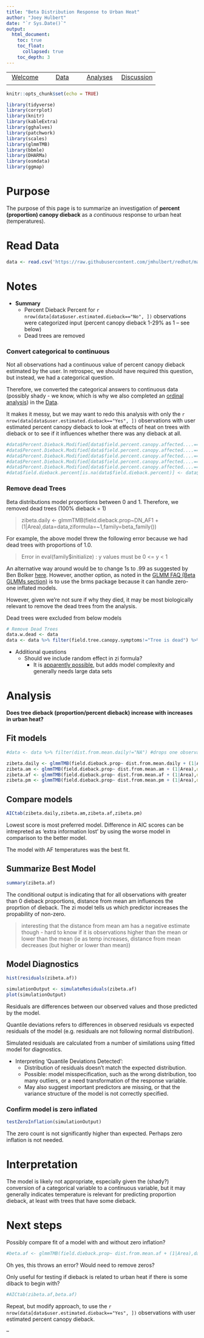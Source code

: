 ```yaml
---
title: "Beta Distribution Response to Urban Heat"
author: "Joey Hulbert"
date: "`r Sys.Date()`"
output: 
  html_document:
    toc: true
    toc_float:
      collapsed: true
    toc_depth: 3
---
```



|            |            |            |            |
|:----------:|:----------:|:----------:|:----------:|
|[Welcome](https://jmhulbert.github.io/redhot)|[Data](https://jmhulbert.github.io/redhot/data)|[Analyses](https://jmhulbert.github.io/redhot/analyses)|[Discussion](https://jmhulbert.github.io/redhot/discussion)|
|             |           |            |            |


```r
knitr::opts_chunk$set(echo = TRUE)
```

```r
library(tidyverse)
library(corrplot)
library(knitr)
library(kableExtra)
library(gghalves)
library(patchwork)
library(scales)
library(glmmTMB)
library(bbmle)
library(DHARMa)
library(osmdata)
library(ggmap)
```


# Purpose

The purpose of this page is to summarize an investigation of **percent (proportion) canopy dieback** as a *continuous* response to urban heat (temperatures).

# Read Data

```r
data <- read.csv('https://raw.githubusercontent.com/jmhulbert/redhot/main/data/urban-data-modified.csv')
```

# Notes


* **Summary**
    + Percent Dieback Percent for `r nrow(data[data$user.estimated.dieback=="No", ])` observations were categorized input (percent canopy dieback 1-29% as 1 -- see below)
    + Dead trees are removed

### Convert categorical to continuous 

Not all observations had a continuous value of percent canopy dieback estimated by the user. In retrospec, we should have required this question, but instead, we had a categorical question. 

Therefore, we converted the categorical answers to continuous data (possibly shady - we know, which is why we also completed an [ordinal analysis](https://jmhulbert.github.io/redhot/analyses/heat/ordinal/)) in the [Data](https://jmhulbert.github.io/redhot/data). 

It makes it messy, but we may want to redo this analysis with only the `r nrow(data[data$user.estimated.dieback=="Yes", ])` observations with user estimated percent canopy dieback to look at effects of heat on trees with dieback or to see if it influences whether there was any dieback at all. 

```r
#data$Percent.Dieback.Modified[data$field.percent.canopy.affected....=="Healthy, no dieback(0%)"] <- 0
#data$Percent.Dieback.Modified[data$field.percent.canopy.affected....=="1-29% of the canopy is unhealthy"] <- 1
#data$Percent.Dieback.Modified[data$field.percent.canopy.affected....=="30-59% of the canopy is unhealthy"] <- 30
#data$Percent.Dieback.Modified[data$field.percent.canopy.affected....=="60-99% of the canopy is unhealthy"] <- 60
#data$Percent.Dieback.Modified[data$field.percent.canopy.affected....=="tree is dead"] <- 100
#data$field.dieback.percent[is.na(data$field.dieback.percent)] <- data$Percent.Dieback.Modified
```

### Remove dead Trees
  
Beta distributions model proportions between 0 and 1. Therefore, we removed dead trees (100% dieback = 1)
  
> zibeta.daily <- glmmTMB(field.dieback.prop~DN_AF1 + (1|Area),data=data,ziformula=~1,family=beta_family())

For example, the above model threw the following error because we had dead trees with proportions of 1.0. 

> Error in eval(family$initialize) : y values must be 0 <= y < 1

An alternative way around would be to change 1s to .99 as suggested by Ben Bolker [here](https://github.com/glmmTMB/glmmTMB/issues/507). However, another option, as noted in the [GLMM FAQ (Beta GLMMs section)](https://bbolker.github.io/mixedmodels-misc/glmmFAQ.html#beta-glmms) is to use the brms package because it can handle zero-one inflated models. 

However, given we're not sure if why they died, it may be most biologically relevant to remove the dead trees from the analysis. 

Dead trees were excluded from below models


```r
# Remove Dead Trees
data.w.dead <- data 
data <- data %>% filter(field.tree.canopy.symptoms!="Tree is dead") %>% filter(field.dieback.percent<100) %>% droplevels()
```

* Additional questions
  + Should we include random effect in zi formula?
    + It is [apparently possible](https://stats.stackexchange.com/questions/604045/glmmtmb-random-effects-on-zero-inflation-component), but adds model complexity and generally needs large data sets

# Analysis

**Does tree dieback (proportion/percent dieback) increase with increases in urban heat?**

## Fit models

```r
#data <- data %>% filter(dist.from.mean.daily!="NA") #drops one observation that was causing issue in model summary
```


```r
zibeta.daily <- glmmTMB(field.dieback.prop~ dist.from.mean.daily + (1|Area),data=data,ziformula=~dist.from.mean.daily,family=beta_family())
zibeta.am <- glmmTMB(field.dieback.prop~ dist.from.mean.am + (1|Area),data=data,ziformula=~dist.from.mean.am,family=beta_family())
zibeta.af <- glmmTMB(field.dieback.prop~ dist.from.mean.af + (1|Area),data=data,ziformula=~dist.from.mean.af,family=beta_family())
zibeta.pm <- glmmTMB(field.dieback.prop~ dist.from.mean.pm + (1|Area),data=data,ziformula=~dist.from.mean.pm,family=beta_family())
```

## Compare models

```r
AICtab(zibeta.daily,zibeta.am,zibeta.af,zibeta.pm)
```

Lowest score is most preferred model. Difference in AIC scores can be intrepreted as 'extra information lost' by using the worse model in comparison to the better model. 

The model with AF temperatures was the best fit. 

## Summarize Best Model

```r
summary(zibeta.af)
```

The conditional output is indicating that for all observations with greater than 0 dieback proportions, distance from mean am influences the proprtion of dieback. The zi model tells us which predictor increases the propability of non-zero.

> interesting that the distance from mean am has a negative estimate though - hard to know if it is observations higher than the mean or lower than the mean (ie as temp increases, distance from mean decreases (but higher or lower than mean))


## Model Diagnostics

```r
hist(residuals(zibeta.af))
```

```r
simulationOutput <- simulateResiduals(zibeta.af)
plot(simulationOutput)
```

Residuals are differences between our observed values and those predicted by the model. 

Quantile deviations refers to differences in observed residuals vs expected residuals of the model (e.g. residuals are not following normal distribution). 

Simulated residuals are calculated from a number of similations using fitted model for diagnostics.

* Interpreting 'Quantile Deviations Detected':
  + Distribution of residuals doesn't match the expected distribution.
  + Possible: model misspecification, such as the wrong distribution, too many outliers, or a need transformation of the response variable.
  + May also suggest important predictors are missing, or that the variance structure of the model is not correctly specified.

### Confirm model is zero inflated

```r
testZeroInflation(simulationOutput)
```

The zero count is not significantly higher than expected. Perhaps zero inflation is not needed. 


# Interpretation

The model is likely not appropriate, especially given the (shady?) conversion of a categorical variable to a continuous variable, but it may generally indicates temperature is relevant for predicting proportion dieback, at least with trees that have some dieback.  

# Next steps

Possibly compare fit of a model with and without zero inflation? 


```r
#beta.af <- glmmTMB(field.dieback.prop~ dist.from.mean.af + (1|Area),data=data,family=beta_family())
```

Oh yes, this throws an error? Would need to remove zeros? 

Only useful for testing if dieback is related to urban heat if there is some diback to begin with? 

```r
#AICtab(zibeta.af,beta.af)
```



Repeat, but modify approach, to use the `r nrow(data[data$user.estimated.dieback=="Yes", ])` observations with user estimated percent canopy dieback.



--







